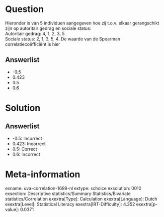 Question
========

Hieronder is van 5 individuen aangegeven hoe zij t.o.v. elkaar
gerangschikt zijn op autoritair gedrag en sociale status:\
Autoritair gedrag: 4, 1, 2, 3, 5\
Sociale status: 2, 1, 3, 5, 4. De waarde van de Spearman
correlatiecoëfficiënt is hier

Answerlist
----------

* -0.5
* 0.423
* 0.5
* 0.6

Solution
========

Answerlist
----------

* -0.5: Incorrect
* 0.423: Incorrect
* 0.5: Correct
* 0.6: Incorrect

Meta-information
================
exname: uva-correlation-1699-nl
extype: schoice
exsolution: 0010
exsection: Descriptive statistics/Summary Statistics/Bivariate statistics/Correlation
exextra[Type]: Calculation
exextra[Language]: Dutch
exextra[Level]: Statistical Literacy
exextra[IRT-Difficulty]: 4.352
exextra[p-value]: 0.0371
